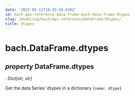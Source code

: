 ```yaml
---
date: '2022-05-11T18:35:56.636Z'
id: bach-api-reference-data-frame-bach-data-frame-dtypes
slug: /modeling/bach/api-reference/DataFrame/dtypes/
title: dtypes
---
```


# bach.DataFrame.dtypes

<div className="property">

## <span className="type-annotation"><em>property </em></span> <span className="additional-name">DataFrame.</span><span className="name">dtypes</span>

<span className="type-annotation"><em>

: Dict[str, str]

</em></span> 


<div className="content">

Get the data Series’ dtypes in a dictionary `{name: dtype}`


</div>


</div>
